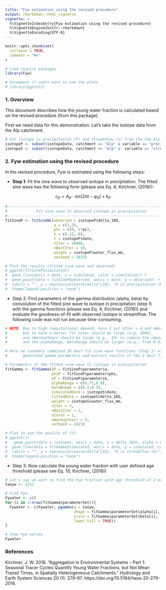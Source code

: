 ```yaml
---
title: "Fyw estimation using the revised procedure"
output: rmarkdown::html_vignette
vignette: >
  %\VignetteIndexEntry{Fyw estimation using the revised procedure}
  %\VignetteEngine{knitr::rmarkdown}
  %\VignetteEncoding{UTF-8}
---
```


```r
knitr::opts_chunk$set(
  collapse = TRUE,
  comment = "#>"
)
```

```r
# Load require packages
library(Fyw)

# Uncomment if users want to see the plots
# library(ggplot2)   
```

### 1. Overview
This document describes how the young water fraction is calculated based on the 
revised procedure (from this package). 

First we need data for this demonstration. Let's take the isotope data from the Alp catchment.

```r
# Get isotope in precipitation (P) and streamflow (S) from the the Alp catchment
isotopeP <- subset(isotopeData, catchment == "Alp" & variable == "precipitation")
isotopeS <- subset(isotopeData, catchment == "Alp" &  variable == "streamflow")
```

### 2. Fyw estimation using the revised procedure
In the revised procedure, Fyw is estimated using the following steps:

-   **Step 1**: Fit the sine wave to observed isotope in precipitation. The fitted sine 
wave has the following form (please see Eq. 4; Kirchner, (2016)):


$$ c_P = A_P \cdot sin(2 \pi t - \varphi_P)  + k_P $$

```r
#------------------------------------------------------------------------------#
#             Fit sine wave to observed isotope in precipitation               #
#------------------------------------------------------------------------------#
fitSineP <- fitSineNL(observed = isotopeP$delta_18O,
                      a = c(1,3),
                      phi = c(0, 2*pi),
                      k = c(-12,-8), 
                      t = isotopeP$date,
                      nIter = 10000,
                      nBestIter = 10,
                      weight = isotopeP$water_flux_mm,
                      setSeed = 2023)

# Plot the results (fitted sine wave and observed)
# ggplot(fitSineP$simulated)+
#  geom_line(aes(x = date, y = simulated, color = simulation)) +         # 10 best fitted sine waves
#  geom_point(data = fitSineP$observed, aes(x = date, y = observed)) +   # observed data
#  labs(x = "", y = expression(paste(delta^{18}, "O in precipitation (‰)"))) +
#  theme(legend.position = "none")
```

-   Step 2: Find parameters of the gamma distribution (alpha, beta) by convolution
of the fitted sine wave to isotope in precipitation (step 1) with the gamma functions
(please see Eq. 4; Kirchner, (2016)) and evaluate the goodness-of-fit with observed 
isotope in streamflow. The following code was not run because time-consuming.

```r
# NOTE: Due to high computational demand, here I set nIter = 4 and nWarmupYears = 5
#       but to have a better fit nIter should be large (e.g, 2000), 
#       and nWarmupYears should be large (e.g., 10) to reduce the impact of initial conditions
#       and the alphaRange, betaRange should be larger (e.g., from 0.01 to 5)

# Here we randomly combined 10 best fit sine wave functions (Step 1) with 3 randomly
#       generated gamma parameters and extract results of the 2 best fitted gamma functions

# Parameters of the fitted sine wave to isotope in precipitation
fitGamma <- fitGamma(AP = fitSineP$parameter$a,
                     phiP = fitSineP$parameter$phi,
                     kP = fitSineP$parameter$k,
                     alphaRange = c(0.75,0.9),
                     betaRange = c(0.2,0.3),
                     simulatedDate = isotopeS$date,
                     fittedData = isotopeS$delta_18O,
                     weight = isotopeS$water_flux_mm,
                     nIter = 3,
                     nBestIter = 2,
                     nCores = 1,
                     nWarmupYears = 5,
                     setSeed = 2023)

# Plot to see the quality of fit
# ggplot()+
#   geom_point(data = isotopeS, aes(x = date, y = delta_18O), alpha = 0.35) +                  # Observed
#  geom_line(data = fitGamma$simulated, aes(x = date, y = simulated, color = simulation)) +   # Simulated
#  labs(x = "", y = expression(paste(delta^{18}, "O in streamflow (‰)"))) +
#  theme(legend.position = "none")
```

-   Step 3: Now calculate the young water fraction with user defined age threshold (please see Eq. 13; Kirchner, (2016))

```r

# Let's say we want to find the Fyw fraction with age threshold of 2 months
tauyw <- 2/12 

# Find Fyw 
Fywater <- c()
for (i in 1:nrow(fitGamma$parameterSet)){
  Fywater <- c(Fywater, pgamma(q = tauyw,
                               shape = fitGamma$parameterSet$alpha[i],
                               scale = fitGamma$parameterSet$beta[i],
                               lower.tail = TRUE))
}

# show Fyw values
Fywater

```

### References

Kirchner, J. W. 2016. “Aggregation in Environmental Systems – Part 1: Seasonal 
Tracer Cycles Quantify Young Water Fractions, but Not Mean Transit Times, in 
Spatially Heterogeneous Catchments.” Hydrology and Earth System Sciences 20 (1): 279–97. https://doi.org/10.5194/hess-20-279-2016.

